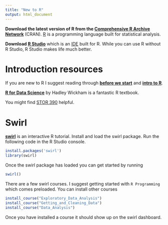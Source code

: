 ```yaml
---
title: "New to R"
output: html_document
---
```



**Download the latest version of R from the [Comprehensive R Archive Network](https://cran.rstudio.com/)** (CRAN). [R](https://www.r-project.org/about.html) is a programming language built for statistical analysis.

**Download [R Studio](https://www.rstudio.com/products/rstudio/#Desktop)** which is an [IDE](https://en.wikipedia.org/wiki/Integrated_development_environment) built for R. While you can use R without R Studio, R Studio makes life much better.


# Introduction resources

If you are new to R I suggest reading through [**before we start**](http://www.datacarpentry.org/R-ecology-lesson/00-before-we-start.html) and [**intro to R**](http://www.datacarpentry.org/R-ecology-lesson/01-intro-to-R.html). 

[**R for Data Science**](http://r4ds.had.co.nz/) by Hadley Wickham is a fantastic R textbook.

You might find [STOR 390](https://idc9.github.io/stor390/) helpful.

# Swirl

[**swirl**](http://swirlstats.com/) is an interactive R tutorial. Install and load the swirl package. Run the following code in the R Studio console.

```r
install.packages('swirl')
library(swirl)
```

Once the swirl package has loaded you can get started by running
```r
swirl()
```

There are a few swirl courses. I suggest getting started with `R Programming` which comes preloaded. You can install other courses

```r
install_course("Exploratory_Data_Analysis")
install_course("Getting_and_Cleaning_Data")
install_course("Data_Analysis")
```

Once you have installed a course it should show up on the swirl dashboard.



